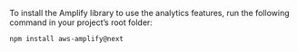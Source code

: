 To install the Amplify library to use the analytics features, run the following command in your project’s root folder:

```bash
npm install aws-amplify@next
```
